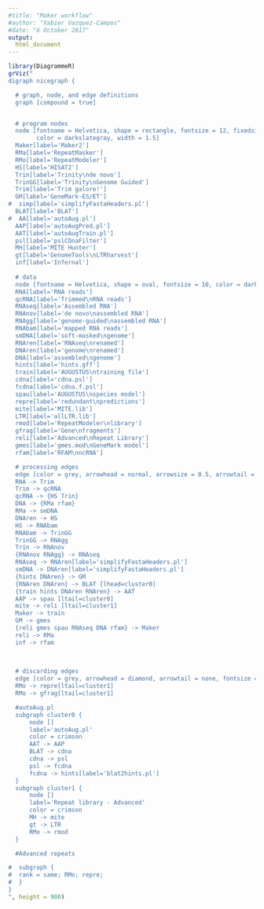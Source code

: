 ```yaml
---
#title: "Maker workflow"
#author: "Xabier Vazquez-Campos"
#date: "6 October 2017"
output: 
  html_document
---
```


```r
library(DiagrammeR)
grViz("
digraph nicegraph {

  # graph, node, and edge definitions
  graph [compound = true]


  # program nodes
  node [fontname = Helvetica, shape = rectangle, fontsize = 12, fixedsize = true,
        color = darkslategray, width = 1.5]
  Maker[label='Maker2']
  RMa[label='RepeatMasker']
  RMo[label='RepeatModeler']
  HS[label='HISAT2']
  Trin[label='Trinity\nde novo']
  TrinGG[label='Trinity\nGenome Guided']
  Trim[label='Trim galore!']
  GM[label='GeneMark-ES/ET']
#  simp[label='simplifyFastaHeaders.pl']
  BLAT[label='BLAT']
#  AA[label='autoAug.pl']
  AAP[label='autoAugPred.pl']
  AAT[label='autoAugTrain.pl']
  psl[label='pslCDnaFilter']
  MH[label='MITE Hunter']
  gt[label='GenomeTools\nLTRharvest']
  inf[label='Infernal']
  
  # data
  node [fontname = Helvetica, shape = oval, fontsize = 10, color = darkslategray, width = 1.6]
  RNA[label='RNA reads']
  qcRNA[label='Trimmed\nRNA reads']
  RNAseq[label='Assembled RNA']
  RNAnov[label='de novo\nassembled RNA']
  RNAgg[label='genome-guided\nassembled RNA']
  RNAbam[label='mapped RNA reads']
  smDNA[label='soft-masked\ngenome']
  RNAren[label='RNAseq\nrenamed']
  DNAren[label='genome\nrenamed']
  DNA[label='assembled\ngenome']
  hints[label='hints.gff']
  train[label='AUGUSTUS\ntraining file']
  cdna[label='cdna.psl']
  fcdna[label='cdna.f.psl']
  spau[label='AUGUSTUS\nspecies model']
  repre[label='redundant\npredictions']
  mite[label='MITE.lib']
  LTR[label='allLTR.lib']
  rmod[label='RepeatModeler\nlibrary']
  gfrag[label='Gene\nfragments']
  reli[label='Advanced\nRepeat Library']
  gmes[label='gmes.mod\nGeneMark model']
  rfam[label='RFAM\nncRNA']

  # processing edges
  edge [color = grey, arrowhead = normal, arrowsize = 0.5, arrowtail = none, fontsize = 8]
  RNA -> Trim
  Trim -> qcRNA
  qcRNA -> {HS Trin}
  DNA -> {RMa rfam}
  RMa -> smDNA
  DNAren -> HS
  HS -> RNAbam
  RNAbam -> TrinGG
  TrinGG -> RNAgg
  Trin -> RNAnov
  {RNAnov RNAgg} -> RNAseq
  RNAseq -> RNAren[label='simplifyFastaHeaders.pl']
  smDNA -> DNAren[label='simplifyFastaHeaders.pl']
  {hints DNAren} -> GM
  {RNAren DNAren} -> BLAT [lhead=cluster0]
  {train hints DNAren RNAren} -> AAT
  AAP -> spau [ltail=cluster0]
  mite -> reli [ltail=cluster1]
  Maker -> train
  GM -> gmes
  {reli gmes spau RNAseq DNA rfam} -> Maker
  reli -> RMa
  inf -> rfam
  
  

  # discarding edges
  edge [color = grey, arrowhead = diamond, arrowtail = none, fontsize = 6]
  RMo -> repre[ltail=cluster1]
  RMo -> gfrag[ltail=cluster1]

  #autoAug.pl
  subgraph cluster0 {
      node []
      label='autoAug.pl'
      color = crimson
      AAT -> AAP
      BLAT -> cdna
      cdna -> psl
      psl -> fcdna
      fcdna -> hints[label='blat2hints.pl']
  }
  subgraph cluster1 {
      node []
      label='Repeat library - Advanced'
      color = crimson
      MH -> mite
      gt -> LTR
      RMo -> rmod
  }

  #Advanced repeats

#  subgraph {
#  rank = same; RMo; repre;
#  }
}
", height = 900)
```

